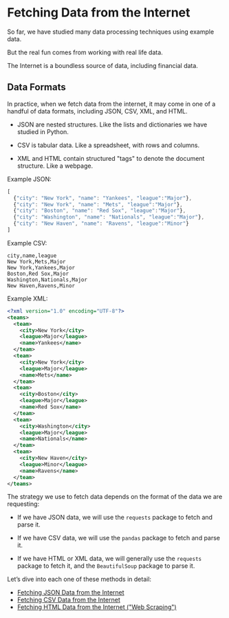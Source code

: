 # Fetching Data from the Internet

So far, we have studied many data processing techniques using example data.

But the real fun comes from working with real life data.

The Internet is a boundless source of data, including financial data.

## Data Formats

In practice, when we fetch data from the internet, it may come in one of a handful of data formats, including JSON, CSV, XML, and HTML.

  + JSON are nested structures. Like the lists and dictionaries we have studied in Python.

  + CSV is tabular data. Like a spreadsheet, with rows and columns.

  + XML and HTML contain structured \"tags\" to denote the document structure. Like a webpage.


Example JSON:

```js
[
  {"city": "New York", "name": "Yankees", "league":"Major"},
  {"city": "New York", "name": "Mets", "league":"Major"},
  {"city": "Boston", "name": "Red Sox", "league":"Major"},
  {"city": "Washington", "name": "Nationals", "league":"Major"},
  {"city": "New Haven", "name": "Ravens", "league":"Minor"}
]
```

Example CSV:

```csv
city,name,league
New York,Mets,Major
New York,Yankees,Major
Boston,Red Sox,Major
Washington,Nationals,Major
New Haven,Ravens,Minor
```

Example XML:

```xml
<?xml version="1.0" encoding="UTF-8"?>
<teams>
  <team>
    <city>New York</city>
    <league>Major</league>
    <name>Yankees</name>
  </team>
  <team>
    <city>New York</city>
    <league>Major</league>
    <name>Mets</name>
  </team>
  <team>
    <city>Boston</city>
    <league>Major</league>
    <name>Red Sox</name>
  </team>
  <team>
    <city>Washington</city>
    <league>Major</league>
    <name>Nationals</name>
  </team>
  <team>
    <city>New Haven</city>
    <league>Minor</league>
    <name>Ravens</name>
  </team>
</teams>
```

The strategy we use to fetch data depends on the format of the data we are requesting:

  + If we have JSON data, we will use the `requests` package to fetch and parse it.

  + If we have CSV data, we will use the `pandas` package to fetch and parse it.

  + If we have HTML or XML data, we will generally use the `requests` package to fetch it, and the `BeautifulSoup` package to parse it.


Let's dive into each one of these methods in detail:

  + [Fetching JSON Data from the Internet](./json-data.qmd)
  + [Fetching CSV Data from the Internet](./csv-data.qmd)
  + [Fetching HTML Data from the Internet (\"Web Scraping\")](./html-web-scraping.qmd)
